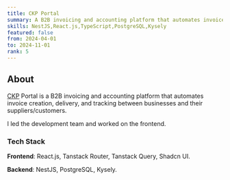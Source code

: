 ```yaml
---
title: CKP Portal
summary: A B2B invoicing and accounting platform that automates invoice creation, delivery, and tracking between businesses.
skills: NestJS,React.js,TypeScript,PostgreSQL,Kysely
featured: false
from: 2024-04-01
to: 2024-11-01
rank: 5
---
```


## About

[CKP](https://www.ckpartners.com.my/) Portal is a B2B invoicing and accounting platform that automates invoice creation, delivery, and tracking between businesses and their suppliers/customers.

I led the development team and worked on the frontend.

### Tech Stack

**Frontend**: React.js, Tanstack Router, Tanstack Query, Shadcn UI.

**Backend**: NestJS, PostgreSQL, Kysely.
